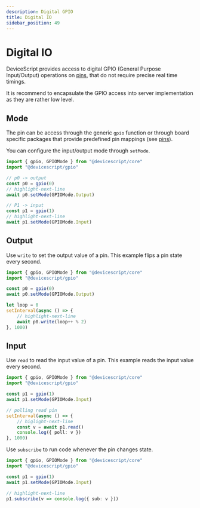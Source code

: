 ```yaml
---
description: Digital GPIO
title: Digital IO
sidebar_position: 49
---
```


# Digital IO

DeviceScript provides access to digital GPIO (General Purpose Input/Output) operations 
on [pins](/developer/servers/pins), that do not require precise real time timings.

It is recommend to encapsulate the GPIO access into server implementation as they are rather low level.

## Mode

The pin can be access through the generic `gpio` function or through board specific packages
that provide predefined pin mappings (see [pins](pins)).

You can configure the input/output mode through `setMode`.

```ts
import { gpio, GPIOMode } from "@devicescript/core"
import "@devicescript/gpio"

// p0 -> output
const p0 = gpio(0)
// highlight-next-line
await p0.setMode(GPIOMode.Output)

// P1 -> input
const p1 = gpio(1)
// highlight-next-line
await p1.setMode(GPIOMode.Input)
```

## Output

Use `write` to set the output value of a pin. This example flips a pin state every second.

```ts
import { gpio, GPIOMode } from "@devicescript/core"
import "@devicescript/gpio"

const p0 = gpio(0)
await p0.setMode(GPIOMode.Output)

let loop = 0
setInterval(async () => {
    // highlight-next-line
    await p0.write(loop++ % 2)
}, 1000)
```

## Input

Use `read` to read the input value of a pin. This example reads the input value every second.

```ts
import { gpio, GPIOMode } from "@devicescript/core"
import "@devicescript/gpio"

const p1 = gpio(1)
await p1.setMode(GPIOMode.Input)

// polling read pin
setInterval(async () => {
    // higlight-next-line
    const v = await p1.read()
    console.log({ poll: v })
}, 1000)
```

Use `subscribe` to run code whenever the pin changes state.

```ts
import { gpio, GPIOMode } from "@devicescript/core"
import "@devicescript/gpio"

const p1 = gpio(1)
await p1.setMode(GPIOMode.Input)

// highlight-next-line
p1.subscribe(v => console.log({ sub: v }))
```
